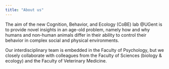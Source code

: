 ```yaml
---
title: "About us"
---
```


The aim of the new Cognition, Behavior, and Ecology (CoBE) lab @UGent is to provide novel insights in an age-old problem, namely how and why humans and non-human animals differ in their ability to control their behavior in complex social and physical environments.

Our interdisciplinary team is embedded in the Faculty of Psychology, but we closely collaborate with colleagues from the Faculty of Sciences (biology & ecology) and the Faculty of Veterinary Medicine. 
